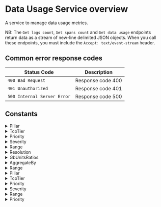 # Data Usage Service overview

A service to manage data usage metrics.

NB: The `Get logs count`, `Get spans count` and `Get data usage` endpoints return data as a stream of new-line delimited JSON objects.
When you call these endpoints, you must include the `Accept: text/event-stream` header.

## Common error response codes

| Status Code | Description                           |
|-------------|---------------------------------------|
| `400 Bad Request` | Response code 400 |
| `401 Unauthorized` | Response code 401 |
| `500 Internal Server Error` | Response code 500 |

## Constants

<details>
  <summary>Pillar</summary>

  | Value |
|-------|
| `PILLAR_UNSPECIFIED` |
| `PILLAR_METRICS` |
| `PILLAR_LOGS` |
| `PILLAR_SPANS` |
| `PILLAR_BINARY` |
| `PILLAR_PROFILES` |
</details>
<details>
  <summary>TcoTier</summary>

  | Value |
|-------|
| `TCO_TIER_UNSPECIFIED` |
| `TCO_TIER_LOW` |
| `TCO_TIER_MEDIUM` |
| `TCO_TIER_HIGH` |
| `TCO_TIER_BLOCKED` |
</details>
<details>
  <summary>Priority</summary>

  | Value |
|-------|
| `PRIORITY_UNSPECIFIED` |
| `PRIORITY_LOW` |
| `PRIORITY_MEDIUM` |
| `PRIORITY_HIGH` |
| `PRIORITY_BLOCKED` |
</details>
<details>
  <summary>Severity</summary>

  | Value |
|-------|
| `SEVERITY_UNSPECIFIED` |
| `SEVERITY_DEBUG` |
| `SEVERITY_VERBOSE` |
| `SEVERITY_INFO` |
| `SEVERITY_WARNING` |
| `SEVERITY_ERROR` |
| `SEVERITY_CRITICAL` |
</details>
<details>
  <summary>Range</summary>

  | Value |
|-------|
| `RANGE_UNSPECIFIED` |
| `RANGE_CURRENT_MONTH` |
| `RANGE_LAST_30_DAYS` |
| `RANGE_LAST_90_DAYS` |
| `RANGE_LAST_WEEK` |
</details>
<details>
  <summary>Resolution</summary>

  | Value |
|-------|
| `RESOLUTION_UNSPECIFIED` |
| `RESOLUTION_ONE_MINUTE` |
| `RESOLUTION_FIVE_MINUTES` |
| `RESOLUTION_FIFTEEN_MINUTES` |
| `RESOLUTION_ONE_HOUR` |
| `RESOLUTION_SIX_HOURS` |
| `RESOLUTION_ONE_DAY` |
| `RESOLUTION_ONE_WEEK` |
</details>
<details>
  <summary>GbUnitsRatios</summary>

  | Value |
|-------|
| `GB_UNITS_RATIOS_UNSPECIFIED` |
</details>
<details>
  <summary>AggregateBy</summary>

  | Value |
|-------|
| `AGGREGATE_BY_UNSPECIFIED` |
| `AGGREGATE_BY_APPLICATION` |
| `AGGREGATE_BY_SUBSYSTEM` |
| `AGGREGATE_BY_PILLAR` |
| `AGGREGATE_BY_PRIORITY` |
</details>
<details>
  <summary>Range</summary>

  | Value |
|-------|
| `RANGE_UNSPECIFIED` |
| `RANGE_CURRENT_MONTH` |
| `RANGE_LAST_30_DAYS` |
| `RANGE_LAST_90_DAYS` |
| `RANGE_LAST_WEEK` |
</details>
<details>
  <summary>Pillar</summary>

  | Value |
|-------|
| `PILLAR_UNSPECIFIED` |
| `PILLAR_METRICS` |
| `PILLAR_LOGS` |
| `PILLAR_SPANS` |
| `PILLAR_BINARY` |
| `PILLAR_PROFILES` |
</details>
<details>
  <summary>TcoTier</summary>

  | Value |
|-------|
| `TCO_TIER_UNSPECIFIED` |
| `TCO_TIER_LOW` |
| `TCO_TIER_MEDIUM` |
| `TCO_TIER_HIGH` |
| `TCO_TIER_BLOCKED` |
</details>
<details>
  <summary>Priority</summary>

  | Value |
|-------|
| `PRIORITY_UNSPECIFIED` |
| `PRIORITY_LOW` |
| `PRIORITY_MEDIUM` |
| `PRIORITY_HIGH` |
| `PRIORITY_BLOCKED` |
</details>
<details>
  <summary>Severity</summary>

  | Value |
|-------|
| `SEVERITY_UNSPECIFIED` |
| `SEVERITY_DEBUG` |
| `SEVERITY_VERBOSE` |
| `SEVERITY_INFO` |
| `SEVERITY_WARNING` |
| `SEVERITY_ERROR` |
| `SEVERITY_CRITICAL` |
</details>
<details>
  <summary>Range</summary>

  | Value |
|-------|
| `RANGE_UNSPECIFIED` |
| `RANGE_CURRENT_MONTH` |
| `RANGE_LAST_30_DAYS` |
| `RANGE_LAST_90_DAYS` |
| `RANGE_LAST_WEEK` |
</details>
<details>
  <summary>Priority</summary>

  | Value |
|-------|
| `PRIORITY_UNSPECIFIED` |
| `PRIORITY_LOW` |
| `PRIORITY_MEDIUM` |
| `PRIORITY_HIGH` |
| `PRIORITY_BLOCKED` |
</details>

